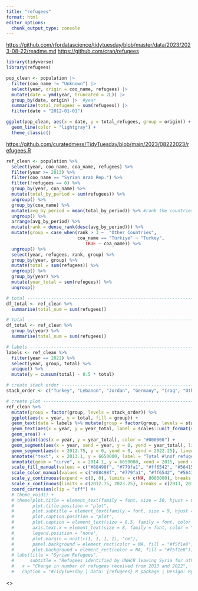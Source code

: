 ```yaml
---
title: "refugees"
format: html
editor_options: 
  chunk_output_type: console
---
```


<https://github.com/rfordatascience/tidytuesday/blob/master/data/2023/2023-08-22/readme.md>
<https://github.com/cran/refugees>

```r
library(tidyverse)
library(refugees)
```

```r
pop_clean <- population |> 
  filter(coo_name != "Unknown") |> 
  select(year, origin = coo_name, refugees) |> 
  mutate(date = ymd(year, truncated = 2L)) |>
  group_by(date, origin) |>  #year
  summarize(total_refugees = sum(refugees)) |> 
  filter(date > "2012-01-01")

ggplot(pop_clean, aes(x = date, y = total_refugees, group = origin)) +
  geom_line(color = "lightgray") +
  theme_classic()
```





























<https://github.com/curatedmess/TidyTuesday/blob/main/2023/08222023/refugees.R>

```r
ref_clean <- population %>% 
  select(year, coo_name, coa_name, refugees) %>%
  filter(year >= 2013) %>%
  filter(coo_name == "Syrian Arab Rep.") %>%
  filter(!refugees == 0) %>% 
  group_by(year, coa_name) %>% 
  mutate(total_by_period = sum(refugees)) %>% 
  ungroup() %>% 
  group_by(coa_name) %>% 
  mutate(avg_by_period = mean(total_by_period)) %>% #rank the countries by the avg over period
  ungroup() %>% 
  arrange(avg_by_period) %>% 
  mutate(rank = dense_rank(desc(avg_by_period))) %>% 
  mutate(group = case_when(rank > 3 ~  "Other Countries",
                           coa_name == "Türkiye" ~ "Turkey",
                              TRUE ~ coa_name)) %>% 
  ungroup() %>% 
  select(year, refugees, rank, group) %>% 
  group_by(year, group) %>% 
  mutate(total = sum(refugees)) %>% 
  ungroup() %>% 
  group_by(year) %>% 
  mutate(year_total = sum(refugees)) %>% 
  ungroup()

# total -------------------------------------------------------------------
df_total <- ref_clean %>% 
  summarise(total_num = sum(refugees))

# total -------------------------------------------------------------------
df_total <- ref_clean %>% 
  group_by(year) %>% 
  summarise(total_num = sum(refugees))

# labels ------------------------------------------------------------------
labels <- ref_clean %>%
  filter(year == 2022) %>%
  select(year, group, total) %>% 
  unique() %>% 
  mutate(y = cumsum(total) - 0.5 * total)

# create stack order ------------------------------------------------------
stack_order <- c("Turkey", "Lebanon", "Jordan", "Germany", "Iraq", "Other Countries")

# create plot -------------------------------------------------------------
ref_clean %>% 
  mutate(group = factor(group, levels = stack_order)) %>% 
  ggplot(aes(x = year, y = total, fill = group)) +
  geom_text(data = labels %>% mutate(group = factor(group, levels = stack_order)), aes(x = 2022.1, y = y, label = group, color = group), size = 3, hjust = 0, check_overlap = T) +
  geom_text(aes(x = year, y = year_total, label = scales::unit_format(unit = "M", scale = 1e-6)(year_total)), size = 2.5, vjust = -2.1, hjust = 0.9, check_overlap = T) +
  geom_area() +
  geom_point(aes(x = year, y = year_total), color = "#000000") +
  geom_segment(aes(x = year, xend = year, y = 0, yend = year_total), linewidth = 0.5, linetype = "dotted", color = "#000000") +
  geom_segment(aes(x = 2012.75, y = 0, yend = 0, xend = 2022.25), linewidth = 0.8, color = "#000000") +
  annotate("text", x = 2013.1, y = 6650000, label = "Total #\nof refugees\nby year", hjust = 0, vjust = 0.5, size = 2.5, color = "#000000") +
  annotate(geom = "curve", x = 2014.1, y = 6650000, xend = 2015, yend = 5900000, linewidth = 0.3,  curvature = -0.3, arrow = arrow(length = unit(1.25, "mm")), color = "#000000") +
  scale_fill_manual(values = c("#88498f", "#779fa1", "#ff6542", "#564154")) +
  scale_color_manual(values = c("#88498f", "#779fa1", "#ff6542", "#564154")) +
  scale_y_continuous(expand = c(0, 0), limits = c(NA, 8000000), breaks = c(2000000, 4000000, 8000000, 12000000, 16000000), labels = scales::unit_format(unit = "M", scale = 1e-6, sep = "")) +
  scale_x_continuous(limits = c(2012.75, 2023.25), breaks = c(2013, 2014, 2015, 2016, 2017, 2018, 2019, 2020, 2021, 2022)) +
  coord_cartesian(clip = "off") #+
  # theme_void() +
  # theme(plot.title = element_text(family = font, size = 30, hjust = 0, color = "#000000", face = "bold"),
  #       plot.title.position = "plot",
  #       plot.subtitle = element_text(family = font, size = 9, hjust = 0, color = "#000000", lineheight = 1.3, margin = margin(t = 10, b = 10)),
  #       plot.caption.position = "plot",
  #       plot.caption = element_text(size = 8.5, family = font, color = "#000000", hjust = 0.5, margin = margin(t = 30)),
  #       axis.text.x = element_text(size = 8, family = font, color = "#000000", hjust = 0.5, margin = margin(t = 5)), 
  #       legend.position = "none",
  #       plot.margin = unit(c(1, 1, 1, 1), "cm"),
  #       panel.background = element_rect(color = NA, fill = "#f5f1e8"),
  #       plot.background = element_rect(color = NA, fill = "#f5f1e8")) #+
  # labs(title = "Syrian Refugees",
  #      subtitle = "Refugees identified by UNHCR leaving Syria for other countries for safety between 2013 and 2022. This chart\nillustrates the breakdown of the top three destination countries ranked according to the average number of\nrefugees during these ten years, plus the remaining countries.",
  #   x = "Change in number of refugees received from 2013 and 2022",
  #   caption = "#TidyTuesday | Data: {refugees} R package | Design: Ryan Hart")
```

<>
